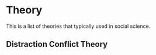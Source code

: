# Theory

This is a list of theories that typically used in social science.

## Distraction Conflict Theory



